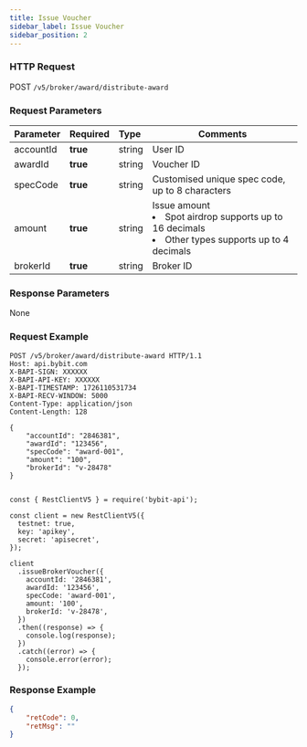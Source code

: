```yaml
---
title: Issue Voucher
sidebar_label: Issue Voucher
sidebar_position: 2
---
```


### HTTP Request
POST `/v5/broker/award/distribute-award`

### Request Parameters
| Parameter | Required | Type | Comments|
|:----- |:-------|:-----|------ |
|accountId |**true** |string |User ID|
|awardId |**true** |string |Voucher ID|
|specCode |**true** |string |Customised unique spec code, up to 8 characters|
|amount |**true** |string |Issue amount <li>Spot airdrop supports up to 16 decimals</li><li>Other types supports up to 4 decimals</li> |
|brokerId |**true** |string |Broker ID|

### Response Parameters
None

### Request Example

<Tabs groupId="programming-languages">
<TabItem value="http" label="HTTP">

```http
POST /v5/broker/award/distribute-award HTTP/1.1
Host: api.bybit.com
X-BAPI-SIGN: XXXXXX
X-BAPI-API-KEY: XXXXXX
X-BAPI-TIMESTAMP: 1726110531734
X-BAPI-RECV-WINDOW: 5000
Content-Type: application/json
Content-Length: 128

{
    "accountId": "2846381",
    "awardId": "123456",
    "specCode": "award-001",
    "amount": "100",
    "brokerId": "v-28478"
}
```

</TabItem>
<TabItem value="python" label="Python">

```python

```

</TabItem>

<TabItem value="Node" label="Node.js">

```n4js
const { RestClientV5 } = require('bybit-api');

const client = new RestClientV5({
  testnet: true,
  key: 'apikey',
  secret: 'apisecret',
});

client
  .issueBrokerVoucher({
    accountId: '2846381',
    awardId: '123456',
    specCode: 'award-001',
    amount: '100',
    brokerId: 'v-28478',
  })
  .then((response) => {
    console.log(response);
  })
  .catch((error) => {
    console.error(error);
  });
```

</TabItem>
</Tabs>

### Response Example

```json
{
    "retCode": 0,
    "retMsg": ""
}
```
